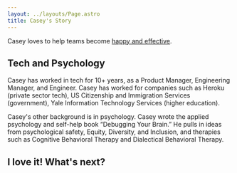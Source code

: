 ```yaml
---
layout: ../layouts/Page.astro
title: Casey's Story
---
```



Casey loves to help teams become [happy and effective](/happy-and-effective).

## Tech and Psychology

Casey has worked in tech for 10+ years, as a Product Manager, Engineering Manager, and Engineer. Casey has worked for companies such as Heroku (private sector tech), US Citizenship and Immigration Services (government), Yale Information Technology Services (higher education).

Casey's other background is in psychology. Casey wrote the applied psychology and self-help book “Debugging Your Brain.” He pulls in ideas from psychological safety, Equity, Diversity, and Inclusion, and therapies such as Cognitive Behavioral Therapy and Dialectical Behavioral Therapy.

## I love it! What's next?

<div class="grid grid-cols-2">
  <div>
    <ButtonLink href="https://happyandeffective.com" text="How does Casey help teams become happy and effective?" />
  </div>
</div>
